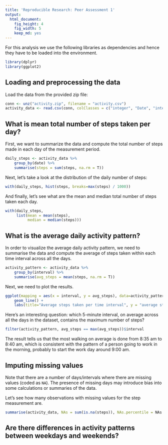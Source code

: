 ```yaml
---
title: 'Reproducible Research: Peer Assessment 1'
output:
  html_document:
    fig_height: 4
    fig_width: 5
    keep_md: yes
---
```


For this analysis we use the following libraries as dependencies and hence they have to be loaded into the environment.

```r
library(dplyr)
library(ggplot2)
```

## Loading and preprocessing the data

Load the data from the provided zip file:

```r
conn <- unz("activity.zip", filename = "activity.csv")
activity_data <- read.csv(conn, colClasses = c("integer", "Date", "integer"))
```

## What is mean total number of steps taken per day?

First, we want to summarize the data and compute the total number of steps made in each day of the measurement period. 

```r
daily_steps <- activity_data %>%
    group_by(date) %>% 
    summarise(steps = sum(steps, na.rm = T))
```

Next, let's take a look at the distribution of the daily number of steps:

```r
with(daily_steps, hist(steps, breaks=max(steps) / 1000))
```

And finally, let's see what are the mean and median total number of steps taken each day.

```r
with(daily_steps,
     list(mean = mean(steps),
          median = median(steps)))
```

## What is the average daily activity pattern?

In order to visualize the average daily activity pattern, we need to summarise the data and compute the average of steps taken within each time interval across all the days.

```r
activity_pattern <- activity_data %>%
    group_by(interval) %>% 
    summarise(avg_steps = mean(steps, na.rm = T))
```

Next, we need to plot the results.

```r
ggplot(mapping = aes(x = interval, y = avg_steps), data=activity_pattern) + 
    geom_line() +
    labs(title="Average steps taken per time interval", y = "average steps taken")
```

Here's an interesting question: which 5-minute interval, on average across all the days in the dataset, contains the maximum number of steps?

```r
filter(activity_pattern, avg_steps == max(avg_steps))$interval
```

The result tells us that the most walking on average is done from 8:35 am to 8:40 am, which is consistent with the pattern of a person going to work in the morning, probably to start the work day around 9:00 am.

## Imputing missing values

Note that there are a number of days/intervals where there are missing values (coded as ```NA```). The presence of missing days may introduce bias into some calculations or summaries of the data.

Let's see how many observations with missing values for the step measurement are.

```r
summarise(activity_data, NAs = sum(is.na(steps)), NAs.percentile = NAs / n() * 100)
```

## Are there differences in activity patterns between weekdays and weekends?
